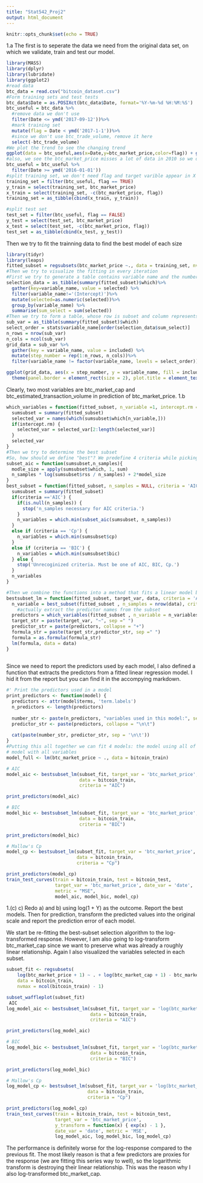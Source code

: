 ```yaml
---
title: "Stat542_Proj2"
output: html_document
---
```


```r
knitr::opts_chunk$set(echo = TRUE)
```
1.a
The first is to seperate the data we need from the original data set, on which we validate, train and test our model.
```r
library(MASS)
library(dplyr)
library(lubridate)
library(ggplot2)
#read data
btc_data = read.csv("bitcoin_dataset.csv")
#Form training sets and test tests 
btc_data$Date = as.POSIXct(btc_data$Date, format='%Y-%m-%d %H:%M:%S')
btc_useful = btc_data %>%
  #remove data we don't use
  filter(Date <= ymd('2017-09-12'))%>%
  #mark training set
  mutate(flag = Date < ymd('2017-1-1'))%>%
  #since we don't use btc_trade_volume, remove it here
  select(-btc_trade_volume)
#We plot the trend to see the changing trend
ggplot(data = btc_useful,aes(x=Date,y=btc_market_price,color=flag)) + geom_line()
#also, we see the btc_market_price misses a lot of data in 2010 so we discard this part of data
btc_useful = btc_useful %>%
  filter(Date >= ymd('2016-01-01'))
#split training set, we don't need flag and target varible appear in X
training_set = filter(btc_useful, flag == TRUE)
y_train = select(training_set, btc_market_price)
x_train = select(training_set, -c(btc_market_price, flag))
training_set = as_tibble(cbind(x_train, y_train))

#split test set
test_set = filter(btc_useful, flag == FALSE)
y_test = select(test_set, btc_market_price)
x_test = select(test_set, -c(btc_market_price, flag))
test_set = as_tibble(cbind(x_test, y_test))

```



Then we try to fit the trainning data to find the best model of each size
```r
library(tidyr)
library(leaps)
fitted_subset = regsubsets(btc_market_price ~., data = training_set, nvmax = ncol(training_set) - 1)
#Then we try to visualize the fitting in every iteration
#First we try to generate a table contains variable name and the number corresponding to its selection
selection_data = as_tibble(summary(fitted_subset)$which)%>%
  gather(key=variable_name, value = selected) %>%
  filter(variable_name!='(Intercept)')%>%
  mutate(selected=as.numeric(selected))%>%
  group_by(variable_name) %>%
  summarise(sum_select = sum(selected))
#Then we try to form a table, whose row is subset and column represents variables.
sub_var = as_tibble(summary(fitted_subset)$which)
select_order = stats$variable_name[order(selection_data$sum_select)]
n_rows = nrow(sub_var)
n_cols = ncol(sub_var)
grid_data = sub_var %>%
  gather(key = variable_name, value = included) %>%
  mutate(step_number = rep(1:n_rows, n_cols))%>%
  filter(variable_name != factor(variable_name, levels = select_order))

ggplot(grid_data, aes(x = step_number, y = variable_name, fill = included)) + geom_tile(color = 'blue', size = 0.5) + xlab('Number of variables') + 
  theme(panel.border = element_rect(size = 2), plot.title = element_text(size = rel(1.2)), axis.text.x = element_blank(),axis.title.y = element_blank(),axis.ticks = element_blank(), axis.line = element_blank(), axis.text.y = element_text(size = 7), legend.position = "right")

```
Clearly, two most variables are btc_market_cap and btc_estimated_transaction_volume in prediction of btc_market_price.
1.b
```r
which_variables = function(fitted_subset, n_variable =1, intercept.rm = TRUE) {
  sumsubset = summary(fitted_subset)
  selected_var = names(which(sumsubset$which[n_variable,]))
  if(intercept.rm) {
    selected_var = selected_var[2:length(selected_var)]
  }
  selected_var
}
#Then we try to determine the best subset
#So, how should we define "best"? We predefine 4 criteria while picking the best subset: AIC, BIC, or Cp
subset_aic = function(sumsubset,n_samples){
  modle_size = apply(sumsubset$which, 1, sum)
  n_samples * log(sumsubset$rss / n_samples) + 2*model_size
}
best_subset = function(fitted_subset, n_samples = NULL, criteria = 'AIC') {
  sumsubset = summary(fitted_subset)
  if(criteria =='AIC') {
    if(is.null(n_samples)) {
      stop('n_samples necessary for AIC criteria.')
    }
    n_variables = which.min(subset_aic(sumsubset, n_samples))
  }
  else if (criteria == 'Cp') {
    n_variables = which.min(sumsubset$cp)
  }
  else if (criteria == 'BIC') {
    n_variables = which.min(sumsubset$bic)
  } else {
    stop('Unrecoginized criteria. Must be one of AIC, BIC, Cp.')
  }
  n_variables
}

#Then we combine the functions into a method that fits a linear model based on the best subset for a given cirteria.
bestsubset_lm = function(fitted_subset, target_var, data, criteria = 'AIC') {
  n_variable = best_subset(fitted_subset , n_samples = nrow(data), criteria = criteria) 
    #actually extract the predictor names from the subset
  predictors = which_variables(fitted_subset , n_variable = n_variables)
  target_str = paste(target_var, "~", sep =" ")
  predictor_str = paste(predictors, collapse = "+")
  formula_str = paste(target_str,predictor_str, sep =" ")
  formula = as.formula(formula_str)
  lm(formula, data = data)
}
  
```
Since we need to report the predictors used by each model, I also defined a function that extracts the predictors from a fitted linear regression model. I hid it from the report but you can find it in the accompying markdown.
```r
#' Print the predictors used in a model
print_predictors <- function(model) {
  predictors <- attr(model$terms, 'term.labels')
  n_predictors <- length(predictors)
  
  number_str <- paste(n_predictors, "variables used in this model:", sep = " ")
  predictor_str <- paste(predictors, collapse = "\n\t")
  
  cat(paste(number_str, predictor_str, sep = '\n\t'))
}
#Putting this all together we can fit 4 models: the model using all of the predictors and the best model according AIC, BIC and Mallow's $C_p$.
# model with all variables
model_full <- lm(btc_market_price ~ ., data = bitcoin_train)

# AIC 
model_aic <- bestsubset_lm(subset_fit, target_var = 'btc_market_price', 
                           data = bitcoin_train, 
                           criteria = "AIC")

print_predictors(model_aic)

# BIC
model_bic <- bestsubset_lm(subset_fit, target_var = 'btc_market_price', 
                           data = bitcoin_train, 
                           criteria = "BIC")

print_predictors(model_bic)

# Mallow's Cp
model_cp <- bestsubset_lm(subset_fit, target_var = 'btc_market_price', 
                          data = bitcoin_train, 
                          criteria = "Cp")

print_predictors(model_cp)
train_test_curves(train = bitcoin_train, test = bitcoin_test, 
                  target_var = 'btc_market_price', date_var = 'date',
                  metric = "MSE",
                  model_aic, model_bic, model_cp)
```
1.(c)
c) Redo a) and b) using log(1 + Y) as the outcome. Report the best models. Then for prediction, transform the predicted values into the original scale and report the prediction error of each model.

We start be re-fitting the best-subset selection algorithm to the log-transformed response. However, I am also going to log-transform btc_market_cap since we want to preserve what was already a roughly linear relationship. Again I also visualized the variables selected in each subset.

```r


subset_fit <- regsubsets(
    log(btc_market_price + 1) ~ . + log(btc_market_cap + 1) - btc_market_cap, 
    data = bitcoin_train, 
    nvmax = ncol(bitcoin_train) - 1)

subset_waffleplot(subset_fit)
 AIC
log_model_aic <- bestsubset_lm(subset_fit, target_var = 'log(btc_market_price + 1)', 
                               data = bitcoin_train, 
                               criteria = "AIC")

print_predictors(log_model_aic)

# BIC
log_model_bic <- bestsubset_lm(subset_fit, target_var = 'log(btc_market_price + 1)', 
                               data = bitcoin_train, 
                               criteria = "BIC")

print_predictors(log_model_bic)

# Mallow's Cp
log_model_cp <- bestsubset_lm(subset_fit, target_var = 'log(btc_market_price + 1)', 
                              data = bitcoin_train, 
                              criteria = "Cp")

print_predictors(log_model_cp)
train_test_curves(train = bitcoin_train, test = bitcoin_test, 
                  target_var = 'btc_market_price', 
                  y_transform = function(x) { exp(x) - 1 },
                  date_var = 'date', metric = 'MSE',
                  log_model_aic, log_model_bic, log_model_cp)
```

The performance is definitely worse for the log-response compared to the previous fit. The most likely reason is that a few predictors are proxies for the response (we are fitting this series way to well), so the logarithmic transform is destroying their linear relationship. This was the reason why I also log-transformed btc_market_cap.
